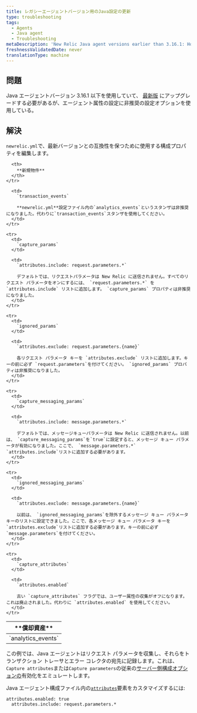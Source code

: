 ```yaml
---
title: レガシーエージェントバージョン用のJava設定の更新
type: troubleshooting
tags:
  - Agents
  - Java agent
  - Troubleshooting
metaDescription: 'New Relic Java agent versions earlier than 3.16.1: How to update your newrelic.yml file to the latest version of agent attribute configuration.'
freshnessValidatedDate: never
translationType: machine
---
```


## 問題

Java エージェントバージョン 3.16.1 以下を使用していて、 [最新版](/docs/release-notes/agent-release-notes/java-release-notes) にアップグレードする必要があるが、エージェント属性の設定に非推奨の設定オプションを使用している。

## 解決

`newrelic.yml`で、最新バージョンとの互換性を保つために使用する構成プロパティを編集します。

<table>
  <thead>
    <tr>
      <th width={200}>
        **償却資産**
      </th>

      <th>
        **新規物件**
      </th>
    </tr>
  </thead>

  <tbody>
    <tr>
      <td>
        `analytics_events`
      </td>

      <td>
        `transaction_events`

        **newrelic.yml**設定ファイル内の`analytics_events`というスタンザは非推奨になりました。代わりに`transaction_events`スタンザを使用してください。
      </td>
    </tr>

    <tr>
      <td>
        `capture_params`
      </td>

      <td>
        `attributes.include: request.parameters.*`

        デフォルトでは、リクエストパラメータは New Relic に送信されません。すべてのリクエスト パラメータをオンにするには、 `request.parameters.*` を `attributes.include` リストに追加します。 `capture_params` プロパティは非推奨になりました。
      </td>
    </tr>

    <tr>
      <td>
        `ignored_params`
      </td>

      <td>
        `attributes.exclude: request.parameters.{name}`

        各リクエスト パラメータ キーを `attributes.exclude` リストに追加します。キーの前に必ず `request.parameters`を付けてください。 `ignored_params` プロパティは非推奨になりました。
      </td>
    </tr>

    <tr>
      <td>
        `capture_messaging_params`
      </td>

      <td>
        `attributes.include: message.parameters.*`

        デフォルトでは、メッセージキューパラメータは New Relic に送信されません。以前は、 `capture_messaging_params`を`true`に設定すると、メッセージ キュー パラメータが有効になりました。ここで、 `message.parameters.*` `attributes.include`リストに追加する必要があります。
      </td>
    </tr>

    <tr>
      <td>
        `ignored_messaging_params`
      </td>

      <td>
        `attributes.exclude: message.parameters.{name}`

        以前は、 `ignored_messaging_params`を除外するメッセージ キュー パラメータ キーのリストに設定できました。ここで、各メッセージ キュー パラメータ キーを`attributes.exclude`リストに追加する必要があります。キーの前に必ず`message.parameters`を付けてください。
      </td>
    </tr>

    <tr>
      <td>
        `capture_attributes`
      </td>

      <td>
        `attributes.enabled`

        古い `capture_attributes` フラグでは、ユーザー属性の収集がオフになります。これは廃止されました。代わりに `attributes.enabled` を使用してください。
      </td>
    </tr>
  </tbody>
</table>

この例では、Java エージェントはリクエスト パラメータを収集し、それらをトランザクション トレーサとエラー コレクタの宛先に記録します。これは、 `Capture attributes`または`Capture parameters`の従来の[サーバー側構成オプションの](/docs/agents/manage-apm-agents/configuration/server-side-agent-configuration)有効化をエミュレートします。

Java エージェント構成ファイル内の[`attributes`](/docs/agents/java-agent/configuration/java-agent-configuration-config-file#attributes)要素をカスタマイズするには:

```
attributes.enabled: true
  attributes.include: request.parameters.*
```
